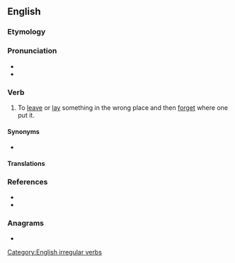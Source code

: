 ==English==

===Etymology===
{{prefix|en|mis|lay}}

===Pronunciation===
* {{IPA|en|/ˈmɪsleɪ/}}
* {{rhymes|en|eɪ}}

===Verb===
{{en-verb|mislays|mislaying|mislaid}}

# To [[leave]] or [[lay]] something in the wrong place and then [[forget]] where one put it.

====Synonyms====
* {{l|en|misplace}}

====Translations====
{{trans-see|to leave something in the wrong place and then forget where one put it|misplace}}

===References===
* {{R:Century 1911}}
* {{R:Webster 1913}}

===Anagrams===
* {{anagrams|en|a=ailmsy|Imlays|siamyl}}

[[Category:English irregular verbs]]